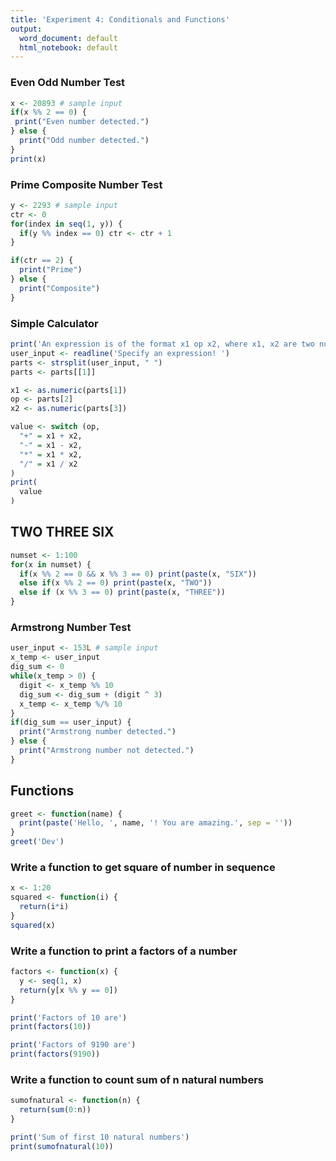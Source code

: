 ```yaml
---
title: 'Experiment 4: Conditionals and Functions'
output:
  word_document: default
  html_notebook: default
---
```


### Even Odd Number Test

```r
x <- 20893 # sample input
if(x %% 2 == 0) {
 print("Even number detected.") 
} else { 
  print("Odd number detected.")
}
print(x)
```

### Prime Composite Number Test

```r
y <- 2293 # sample input
ctr <- 0
for(index in seq(1, y)) {
  if(y %% index == 0) ctr <- ctr + 1
}

if(ctr == 2) {
  print("Prime")
} else {
  print("Composite")
}
```

### Simple Calculator

```r
print('An expression is of the format x1 op x2, where x1, x2 are two numbers, op is an operator like +, -, *, /. Please make sure that x1, op, x2 are space seperated.')
user_input <- readline('Specify an expression! ')
parts <- strsplit(user_input, " ")
parts <- parts[[1]]

x1 <- as.numeric(parts[1])
op <- parts[2]
x2 <- as.numeric(parts[3])

value <- switch (op,
  "+" = x1 + x2,
  "-" = x1 - x2,
  "*" = x1 * x2,
  "/" = x1 / x2
)
print(
  value
)
```

## TWO THREE SIX

```r
numset <- 1:100
for(x in numset) {
  if(x %% 2 == 0 && x %% 3 == 0) print(paste(x, "SIX"))
  else if(x %% 2 == 0) print(paste(x, "TWO"))
  else if (x %% 3 == 0) print(paste(x, "THREE"))
}
```

### Armstrong Number Test

```r
user_input <- 153L # sample input
x_temp <- user_input
dig_sum <- 0
while(x_temp > 0) {
  digit <- x_temp %% 10
  dig_sum <- dig_sum + (digit ^ 3)
  x_temp <- x_temp %/% 10
}
if(dig_sum == user_input) {
  print("Armstrong number detected.")
} else {
  print("Armstrong number not detected.")
}
```


## Functions

```r
greet <- function(name) {
  print(paste('Hello, ', name, '! You are amazing.', sep = ''))
}
greet('Dev')
```

### Write a function to get square of number in sequence

```r
x <- 1:20
squared <- function(i) {
  return(i*i)
}
squared(x)
```

### Write a function to print a factors of a number

```r
factors <- function(x) {
  y <- seq(1, x)
  return(y[x %% y == 0])
}

print('Factors of 10 are')
print(factors(10))

print('Factors of 9190 are')
print(factors(9190))
```

### Write a function to count sum of n natural numbers

```r
sumofnatural <- function(n) {
  return(sum(0:n))
}

print('Sum of first 10 natural numbers')
print(sumofnatural(10))
```


